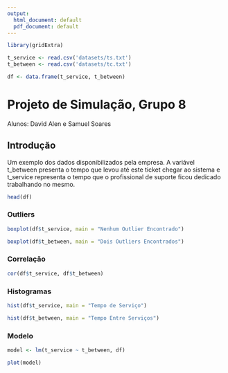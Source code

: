 ```yaml
---
output:
  html_document: default
  pdf_document: default
---
```

```r
library(gridExtra)

t_service <- read.csv('datasets/ts.txt')
t_between <- read.csv('datasets/tc.txt')

df <- data.frame(t_service, t_between)
```

# Projeto de Simulação, Grupo 8

Alunos: David Alen e Samuel Soares

## Introdução

Um exemplo dos dados disponibilizados pela empresa. A variável t_between presenta o tempo que levou até este ticket chegar ao sistema e t_service representa o tempo que o profissional de suporte ficou dedicado trabalhando no mesmo.

```r
head(df)
```

### Outliers

```r
boxplot(df$t_service, main = "Nenhum Outlier Encontrado")
```


```r
boxplot(df$t_between, main = "Dois Outliers Encontrados")
```

### Correlação

```r
cor(df$t_service, df$t_between)
```

### Histogramas

```r
hist(df$t_service, main = "Tempo de Serviço")
```

```r
hist(df$t_between, main = "Tempo Entre Serviços")
```

### Modelo

```r
model <- lm(t_service ~ t_between, df)

plot(model)
```

